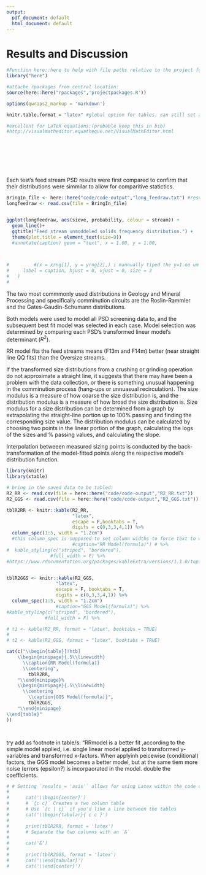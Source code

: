 ```yaml
---
output:
  pdf_document: default
  html_document: default
---
```

# Results and Discussion


```r
#Function here::here to help with file paths relative to the project folder:
library("here")
```


```r
#attache rpackages from central location:
source(here::here("rpackages",'projectpackages.R'))

```


```r

options(qwraps2_markup = 'markdown')

knitr.table.format = "latex" #global option for tables. can still set any in each kable function.

#excellent for LaTeX equations:(probable keep this in bib)
#http://visualmatheditor.equatheque.net/VisualMathEditor.html
```
<br><br><br><br>

```r
```

Each test's feed stream PSD results were first compared to confirm that their distributions were simmilar to allow for comparitive statictics.  

```r
BringIn_file <- here::here("code/code-output","long_feedraw.txt") #results generated in screentest-19oct2014.R
longfeedraw <- read.csv(file = BringIn_file)


ggplot(longfeedraw, aes(sieve, probability, colour = stream)) +
  geom_line()+
  ggtitle("Feed stream unmoddeled solids frequency distribution.") +
  theme(plot.title = element_text(size=9))
  #annotate(caption) geom = "text", x = 1.00, y = 1.00,


 
#         #(x = xrng[1], y = yrng[2],) i mannually tiped the y=1.oo um in here to move the caption to start at 1um and not on top of the plots at 0 um as the rng(range) arguments would do.
#     label = caption, hjust = 0, vjust = 0, size = 3
#   )
# 
```

The two most commmonly used distributions in Geology and Mineral Processing and specifically comminution circuits are the Roslin-Rammler and the Gates-Gaudin-Schumann distributions.

Both models were used  to model all PSD screening data to, and the subsequent best fit model was selected in each case. Model selection was determined by comparing each PSD's transformed linear model's determinant ($R^2$).

RR model fits the feed streams means (F13m and F14m) better (near straight line QQ fits) than the Oversize streams.


If the transformed size distributions from a crushing or grinding operation do not
approximate a straight line, it suggests that there may have been a problem with the data
collection, or there is something unusual happening in the comminution process (hang-ups or unnuasual recirculation).
The size modulus is a measure of how coarse the size distribution is, and the distribution
modulus is a measure of how broad the size distribution is. Size modulus for a size
distribution can be determined from a graph by extrapolating the straight-line portion up
to 100% passing and finding the corresponding size value. The distribution modulus can
be calculated by choosing two points in the linear portion of the graph, calculating the
logs of the sizes and % passing values, and calculating the slope. 

Interpolation betweeen measured sizing points is conducted by the back-transformation of the model-fitted points along the respective model's distribution function. 


```r
library(knitr)
library(xtable)

# bring in the saved data to be tabled:
R2_RR <- read.csv(file = here::here("code/code-output","R2_RR.txt"))
R2_GGS <- read.csv(file = here::here("code/code-output","R2_GGS.txt"))

tblR2RR <- knitr::kable(R2_RR,
                        "latex",
                        escape = F,booktabs = T, 
                        digits = c(0,3,3,4,1)) %>% 
  column_spec(1:5, width = "1.2cm") 
  #this column_spec is supposed to set column widths to force text to wrap inside the colmn #https://community.rstudio.com/t/wrap-column-name-in-pdf-table-from-knitr-kable/3278/4)
                        #caption="RR Model(formula)") # %>%
#  kable_styling(c("striped", "bordered"), 
                #full_width = F) %>% 
#https://www.rdocumentation.org/packages/kableExtra/versions/1.1.0/topics/column_spec


tblR2GGS <- knitr::kable(R2_GGS,
                  "latex",
                  escape = F, booktabs = T, 
                  digits = c(0,3,3,4,1)) %>% 
  column_spec(1:5, width = "1.2cm")
                  #caption="GGS Model(formula)") %>%
#kable_styling(c("striped", "bordered"), 
              #full_width = F) %>% 

# t1 <- kable(R2_RR, format = "latex", booktabs = TRUE)
# 
# t2 <- kable(R2_GGS, format = "latex", booktabs = TRUE)

cat(c("\\begin{table}[!htb]
    \\begin{minipage}{.5\\linewidth}
      \\caption{RR Model(formula)}
      \\centering",
        tblR2RR,
    "\\end{minipage}%
    \\begin{minipage}{.5\\linewidth}
      \\centering
        \\caption{GGS Model(formula)}",
        tblR2GGS,
    "\\end{minipage} 
\\end{table}"
))  




```




try add as footnote in table/s: "RRmodel is a better fit ,according to the simple model applied, i.e. single linear model applied to transformed y-variables and transformed x-factors. When applyinh peicewise (conditional) factors, the GGS model becomes a better model, but at the same tiem more noise (errors (epsilon?) is incorpaorated in the model. double the coefficients.


```r
# # Setting `results = 'asis'` allows for using Latex within the code chunk
# 
#      cat('\\begin{center}')
#      # `{c c}` Creates a two column table
#      # Use `{c | c}` if you'd like a line between the tables
#      cat('\\begin{tabular}{ c c }')
# 
#      print(tblR2RR, format = 'latex')
#      # Separate the two columns with an `&`
# 
#      cat('&')
# 
#      print(tblR2GGS, format = 'latex')
#      cat('\\end{tabular}')
#      cat('\\end{center}')
```









